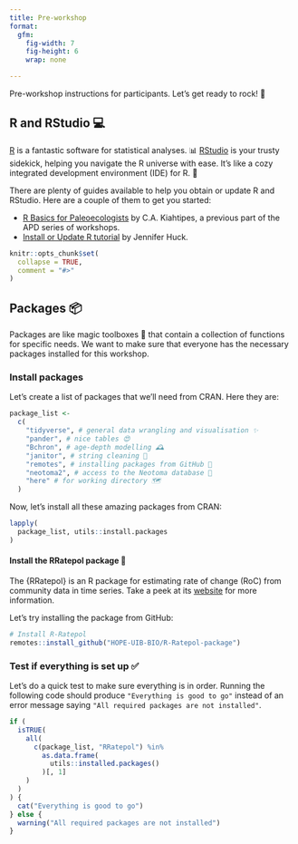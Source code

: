 ```yaml
---
title: Pre-workshop
format: 
  gfm:
    fig-width: 7
    fig-height: 6
    wrap: none

---
```


Pre-workshop instructions for participants. Let's get ready to rock! 🚀

## R and RStudio 💻

[R](https://en.wikipedia.org/wiki/R_(programming_language)) is a fantastic software for statistical analyses. 📊 [RStudio](https://posit.co/products/open-source/rstudio/) is your trusty sidekick, helping you navigate the R universe with ease. It's like a cozy integrated development environment (IDE) for R. 🌟

There are plenty of guides available to help you obtain or update R and RStudio. Here are a couple of them to get you started:

- [R Basics for Paleoecologists](https://ckiahtipes.github.io/) by C.A. Kiahtipes, a previous part of the APD series of workshops. 
- [Install or Update R tutorial](https://jennhuck.github.io/workshops/install_update_R.html) by Jennifer Huck. 

```r
knitr::opts_chunk$set(
  collapse = TRUE,
  comment = "#>"
)
```

## Packages 📦

Packages are like magic toolboxes 🧰 that contain a collection of functions for specific needs. We want to make sure that everyone has the necessary packages installed for this workshop.

### Install packages 

Let's create a list of packages that we'll need from CRAN. Here they are:

```r
package_list <-
  c(
    "tidyverse", # general data wrangling and visualisation ✨
    "pander", # nice tables 😍
    "Bchron", # age-depth modelling 🕰️
    "janitor", # string cleaning 🧹
    "remotes", # installing packages from GitHub 🚀
    "neotoma2", # access to the Neotoma database 🌿
    "here" # for working directory 🗺️
  )
```

Now, let's install all these amazing packages from CRAN:

```r
lapply(
  package_list, utils::install.packages
)
```

#### Install the RRatepol package 🌼
The {RRatepol} is an R package for estimating rate of change (RoC) from community data in time series.  Take a peek at its [website](https://hope-uib-bio.github.io/R-Ratepol-package/) for more information.

Let's try installing the package from GitHub:

```r
# Install R-Ratepol
remotes::install_github("HOPE-UIB-BIO/R-Ratepol-package")
```

### Test if everything is set up ✅

Let's do a quick test to make sure everything is in order. Running the following code should produce `"Everything is good to go"` instead of an error message saying `"All required packages are not installed"`.

```r
if (
  isTRUE(
    all(
      c(package_list, "RRatepol") %in%
        as.data.frame(
          utils::installed.packages()
        )[, 1]
    )
  )
) {
  cat("Everything is good to go")
} else {
  warning("All required packages are not installed")
}
```